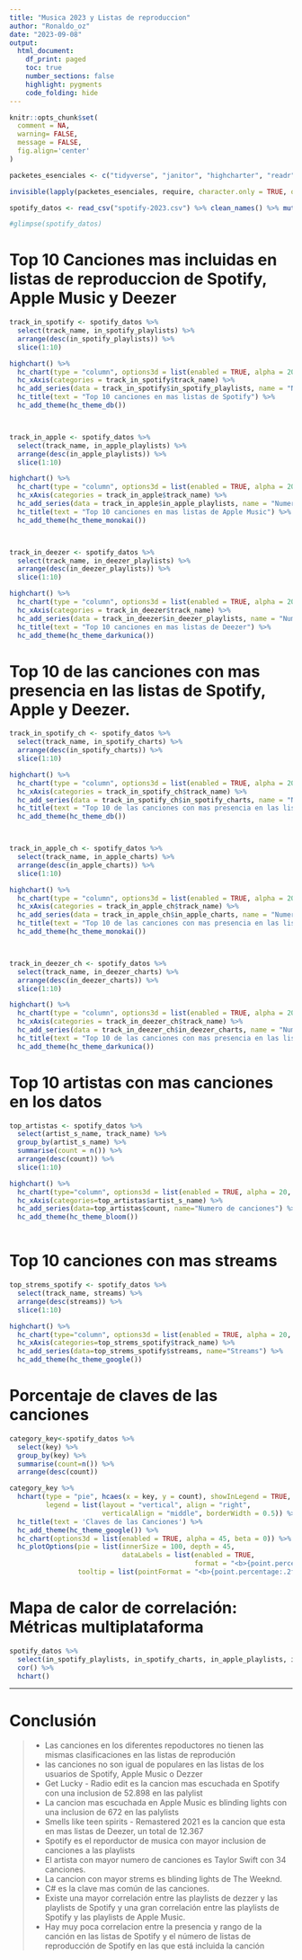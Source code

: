 ```yaml
---
title: "Musica 2023 y Listas de reproduccion"
author: "Ronaldo_oz"
date: "2023-09-08"
output: 
  html_document:
    df_print: paged
    toc: true
    number_sections: false
    highlight: pygments
    code_folding: hide
---
```


```r
knitr::opts_chunk$set(
  comment = NA,
  warning= FALSE,
  message = FALSE,
  fig.align='center'
)

```

```r
packetes_esenciales <- c("tidyverse", "janitor", "highcharter", "readr", "stringr", "ggplot2") 

invisible(lapply(packetes_esenciales, require, character.only = TRUE, quietly = TRUE))

```

```r
spotify_datos <- read_csv("spotify-2023.csv") %>% clean_names() %>% mutate(streams = as.double(streams))

#glimpse(spotify_datos)


```

# Top 10 Canciones mas incluidas en listas de reproduccion de Spotify, Apple Music y Deezer

```r
track_in_spotify <- spotify_datos %>% 
  select(track_name, in_spotify_playlists) %>% 
  arrange(desc(in_spotify_playlists)) %>% 
  slice(1:10)

highchart() %>% 
  hc_chart(type = "column", options3d = list(enabled = TRUE, alpha = 20, beta = 15)) %>% 
  hc_xAxis(categories = track_in_spotify$track_name) %>% 
  hc_add_series(data = track_in_spotify$in_spotify_playlists, name = "Numero de listas de reproduccion de Spotify en la que esta incluida la cancion") %>% 
  hc_title(text = "Top 10 canciones en mas listas de Spotify") %>% 
  hc_add_theme(hc_theme_db())



track_in_apple <- spotify_datos %>% 
  select(track_name, in_apple_playlists) %>% 
  arrange(desc(in_apple_playlists)) %>% 
  slice(1:10)

highchart() %>% 
  hc_chart(type = "column", options3d = list(enabled = TRUE, alpha = 20, beta = 15)) %>% 
  hc_xAxis(categories = track_in_apple$track_name) %>% 
  hc_add_series(data = track_in_apple$in_apple_playlists, name = "Numero de listas de reproduccion de Apple Music en la que esta incluida la cancion") %>% 
  hc_title(text = "Top 10 canciones en mas listas de Apple Music") %>% 
  hc_add_theme(hc_theme_monokai())



track_in_deezer <- spotify_datos %>% 
  select(track_name, in_deezer_playlists) %>% 
  arrange(desc(in_deezer_playlists)) %>% 
  slice(1:10)

highchart() %>% 
  hc_chart(type = "column", options3d = list(enabled = TRUE, alpha = 20, beta = 15)) %>% 
  hc_xAxis(categories = track_in_deezer$track_name) %>% 
  hc_add_series(data = track_in_deezer$in_deezer_playlists, name = "Numero de listas de reproduccion de Deezer en la que esta incluida la cancion") %>% 
  hc_title(text = "Top 10 canciones en mas listas de Deezer") %>% 
  hc_add_theme(hc_theme_darkunica())

```

# Top 10 de las canciones con mas presencia en las listas de Spotify, Apple y Deezer.

```r
track_in_spotify_ch <- spotify_datos %>% 
  select(track_name, in_spotify_charts) %>% 
  arrange(desc(in_spotify_charts)) %>% 
  slice(1:10)

highchart() %>% 
  hc_chart(type = "column", options3d = list(enabled = TRUE, alpha = 20, beta = 15)) %>% 
  hc_xAxis(categories = track_in_spotify_ch$track_name) %>% 
  hc_add_series(data = track_in_spotify_ch$in_spotify_charts, name = "Numero de listas en las que esta presente") %>% 
  hc_title(text = "Top 10 de las canciones con mas presencia en las listas de Spotify") %>% 
  hc_add_theme(hc_theme_db())



track_in_apple_ch <- spotify_datos %>% 
  select(track_name, in_apple_charts) %>% 
  arrange(desc(in_apple_charts)) %>% 
  slice(1:10)

highchart() %>% 
  hc_chart(type = "column", options3d = list(enabled = TRUE, alpha = 20, beta = 15)) %>% 
  hc_xAxis(categories = track_in_apple_ch$track_name) %>% 
  hc_add_series(data = track_in_apple_ch$in_apple_charts, name = "Numero de listas en las que esta presente") %>% 
  hc_title(text = "Top 10 de las canciones con mas presencia en las listas de Apple Music") %>% 
  hc_add_theme(hc_theme_monokai())



track_in_deezer_ch <- spotify_datos %>% 
  select(track_name, in_deezer_charts) %>% 
  arrange(desc(in_deezer_charts)) %>% 
  slice(1:10)

highchart() %>% 
  hc_chart(type = "column", options3d = list(enabled = TRUE, alpha = 20, beta = 15)) %>% 
  hc_xAxis(categories = track_in_deezer_ch$track_name) %>% 
  hc_add_series(data = track_in_deezer_ch$in_deezer_charts, name = "Numero de listas en las que esta presente") %>% 
  hc_title(text = "Top 10 de las canciones con mas presencia en las listas de Deezer") %>% 
  hc_add_theme(hc_theme_darkunica())

```

# Top 10 artistas con mas canciones en los datos

```r
top_artistas <- spotify_datos %>% 
  select(artist_s_name, track_name) %>% 
  group_by(artist_s_name) %>% 
  summarise(count = n()) %>% 
  arrange(desc(count)) %>% 
  slice(1:10)

highchart() %>% 
  hc_chart(type="column", options3d = list(enabled = TRUE, alpha = 20, beta = 15)) %>% 
  hc_xAxis(categories=top_artistas$artist_s_name) %>% 
  hc_add_series(data=top_artistas$count, name="Numero de canciones") %>% 
  hc_add_theme(hc_theme_bloom())



```

# Top 10 canciones con mas streams

```r
top_strems_spotify <- spotify_datos %>% 
  select(track_name, streams) %>% 
  arrange(desc(streams)) %>% 
  slice(1:10)

highchart() %>% 
  hc_chart(type="column", options3d = list(enabled = TRUE, alpha = 20, beta = 15)) %>% 
  hc_xAxis(categories=top_strems_spotify$track_name) %>% 
  hc_add_series(data=top_strems_spotify$streams, name="Streams") %>% 
  hc_add_theme(hc_theme_google())

```



# Porcentaje de claves de las canciones

```r
category_key<-spotify_datos %>% 
  select(key) %>% 
  group_by(key) %>% 
  summarise(count=n()) %>% 
  arrange(desc(count))

category_key %>% 
  hchart(type = "pie", hcaes(x = key, y = count), showInLegend = TRUE, 
         legend = list(layout = "vertical", align = "right", 
                       verticalAlign = "middle", borderWidth = 0.5)) %>% 
  hc_title(text = 'Claves de las Canciones') %>%
  hc_add_theme(hc_theme_google()) %>%
  hc_chart(options3d = list(enabled = TRUE, alpha = 45, beta = 0)) %>% 
  hc_plotOptions(pie = list(innerSize = 100, depth = 45,
                            dataLabels = list(enabled = TRUE,
                                              format = "<b>{point.percentage:.2f}%</b>")),
                 tooltip = list(pointFormat = "<b>{point.percentage:.2f}%</b>"))

```


# Mapa de calor de correlación: Métricas multiplataforma
```r
spotify_datos %>% 
  select(in_spotify_playlists, in_spotify_charts, in_apple_playlists, in_apple_charts, in_deezer_playlists, in_deezer_charts) %>% 
  cor() %>% 
  hchart()
```

***

# Conclusión
>* Las canciones en los diferentes repoductores no tienen las mismas clasificaciones en las listas de reprodución
>* las canciones no son igual de populares en las listas de los usuarios de Spotify, Apple Music o Dezzer
>* Get Lucky - Radio edit es la cancion mas escuchada en Spotify con una inclusion de 52.898 en las palylist
>* La cancion mas escuchada en Apple Music es blinding lights con una inclusion de 672 en las palylists
>* Smells like teen spirits - Remastered 2021 es la cancion que esta en mas listas de Deezer, un total de 12.367
>* Spotify es el reporductor de musica con mayor inclusion de canciones a las playlists
>* El artista con mayor numero de canciones es Taylor Swift con 34 canciones.
>* La cancion con mayor strems es blinding lights de The Weeknd.
>* C# es la clave mas común de las canciones.
>* Existe una mayor correlación entre las playlists de dezzer y las playlists de Spotify y una gran correlación entre las playlists de Spotify y las playlists de Apple Music.
>* Hay muy poca correlacion entre la presencia y rango de la canción en las listas de Spotify y el número de listas de reproducción de Spotify en las que está incluida la canción 





